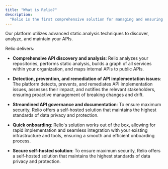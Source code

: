 ```yaml
---
title: "What is Relio?"
description:
  "Relio is the first comprehensive solution for managing and ensuring the integrety of your APIs from source code to runtime."
---
```


Our platform utilizes advanced static analysis techniques to discover, analyze, and maintain your APIs.

Relio delivers:

- **Comprehensive API discovery and analysis**: Relio analyzes your repositories, performs static analysis, builds a graph of all services within your organization, and maps internal APIs to public APIs.

- **Detection, prevention, and remediation of API implementation issues**: The platform detects, prevents, and remediates API implementation issues, assesses their impact, and notifies the relevant stakeholders, ensuring proactive management of breaking changes and drift.

- **Streamlined API governance and documentation**: To ensure maximum security, Relio offers a self-hosted solution that maintains the highest standards of data privacy and protection.

- **Quick onboarding**: Relio's solution works out of the box, allowing for rapid implementation and seamless integration with your existing infrastructure and tools, ensuring a smooth and efficient onboarding process.
- **Secure self-hosted solution**: To ensure maximum security, Relio offers a self-hosted solution that maintains the highest standards of data privacy and protection.
